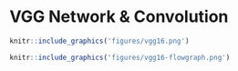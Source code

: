 
#  VGG Network & Convolution

```r
knitr::include_graphics('figures/vgg16.png')
```

```r
knitr::include_graphics('figures/vgg16-flowgraph.png')
```
